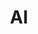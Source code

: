 ---
title: AI
description: Latest advancements including machine learning, large language model
icon: /icons/ai.png
---